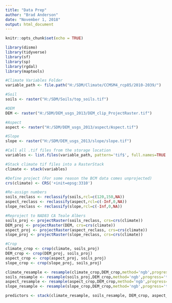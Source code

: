 ```yaml
---
title: "Data Prep"
author: "Brad Anderson"
date: "November 1, 2018"
output: html_document
---
```


```r
knitr::opts_chunk$set(echo = TRUE)
```

```r
library(dismo)
library(tidyverse)
library(sf)
library(sp)
library(rgdal)
library(maptools)
```

```r
#Climate Variables Folder
variable_path <- file.path("H:/SDM/Climate/CCMSM4_rcp85/2010-2039/")

#Soil
soils <- raster("H:/SDM/Soils/top_soils.tif")

#DEM
DEM <- raster("H:/SDM/DEM_usgs_2013/DEM_clip_ProjectRaster.tif")

#Aspect
aspect <- raster("H:/SDM/DEM_usgs_2013/aspect/Aspect.tif")

#Slope
slope <- raster("H:/SDM/DEM_usgs_2013/slope/slope.tif")
```

```r
#Call all .tif files from the storage location
variables <- list.files(variable_path, pattern='tif$', full.names=TRUE )

#Stack climate tif files into a RasterStack
climate <- stack(variables)

#Define project (For some reason the BCM data comes unprojected)
crs(climate) <- CRS('+init=epsg:3310')
```

```r
#Re-assign numbers
soils_reclass <- reclassify(soils,rcl=c(120,150,NA))
aspect_reclass <- reclassify(aspect,rcl=c(-Inf,0,NA))
slope_reclass <- reclassify(slope,rcl=c(-Inf,0,NA))

#Reproject to NAD83 CA Teale Albers
soils_proj <- projectRaster(soils_reclass, crs=crs(climate))
DEM_proj <- projectRaster(DEM, crs=crs(climate))
aspect_proj <- projectRaster(aspect_reclass, crs=crs(climate))
slope_proj <- projectRaster(slope_reclass, crs=crs(climate))
```

```r
#Crop
climate_crop <- crop(climate, soils_proj)
DEM_crop <- crop(DEM_proj, soils_proj)
aspect_crop <- crop(aspect_proj, soils_proj)
slope_crop <- crop(slope_proj, soils_proj)

climate_resample <- resample(climate_crop,DEM_crop,method='ngb',progress='text')
soils_resample <- resample(soils_proj,DEM_crop,method='ngb',progress='text')
aspect_resample <- resample(aspect_crop,DEM_crop,method='ngb',progress='text')
slope_resample <- resample(slope_crop,DEM_crop,method='ngb',progress='text')

predictors <- stack(climate_resample, soils_resample, DEM_crop, aspect_resample, slope_resample)
```

